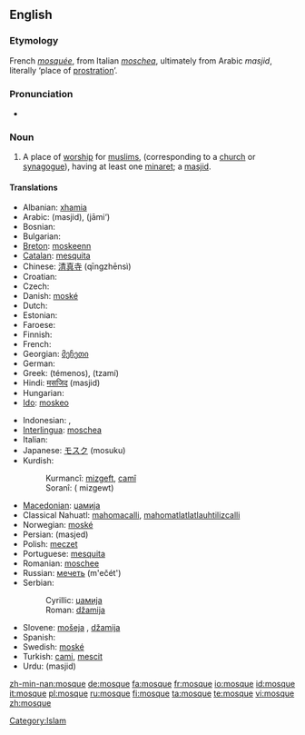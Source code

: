 {{wikipedia}}
==English==

===Etymology===
French ''[[mosquée]]'', from Italian ''[[moschea]]'', ultimately from Arabic {{ARchar|[[مسجد]]}} ''masjid'', literally ‘place of [[prostration]]’.

===Pronunciation===
*{{audio|en-us-mosque.ogg|Audio (US)}}

===Noun===
{{en-noun}}

# {{Islam}} A place of [[worship]] for [[muslims]], (corresponding to a [[church]] or [[synagogue]]), having at least one [[minaret]]; a [[masjid]].

====Translations====
{{trans-top|a place of worship for muslims}}
* Albanian: [[xhamia]]
* Arabic: {{ARchar|[[مسجد]]}} (masjid), {{ARchar|[[جامع]]}} (jāmi‘)
* Bosnian: {{t-|bs|džamija|f}}
* Bulgarian: {{t+|bg|джамия|f|sc=Cyrl}}
* [[Breton]]: [[moskeenn]] {{f}}
* [[Catalan]]: [[mesquita]] {{f}}
* Chinese: [[清真寺]] (qīngzhēnsì)
* Croatian: {{t-|hr|džamija|f}}
* Czech: {{t+|cs|mešita|f}}
* Danish: [[moské]]
* Dutch: {{t+|nl|moskee|f}}
* Estonian: {{t-|et|mošee}}
* Faroese: {{t-|fo|moska|f|xs=Faroese}}
* Finnish: {{t+|fi|moskeija}}
* French: {{t+|fr|mosquée|f}}
* Georgian: [[მეჩეთი]]
* German: {{t+|de|Moschee|f}}
* Greek: {{t|el|τέμενος|n|sc=Grek}} (témenos), {{t+|el|τζαμί|n|sc=Grek}} (tzamí)
* Hindi: [[मसजिद]] (masjid)
* Hungarian: {{t|hu|mecset}}
* [[Ido]]: [[moskeo]]
{{trans-mid}}
* Indonesian: {{t+|id|mesjid|xs=Indonesian}}, {{t+|id|masjid|xs=Indonesian}}
* [[Interlingua]]: [[moschea]]
* Italian: {{t-|it|moschea}}
* Japanese: [[モスク]] (mosuku)
* Kurdish:
*: Kurmancî: [[mizgeft]], [[camî]]
*: Soranî: {{KUchar|[[مزگه‌وت]]}}( mizgewt)
* [[Macedonian]]: [[џамија]] {{f}}
* Classical Nahuatl: [[mahomacalli]], [[mahomatlatlatlauhtilizcalli]]
* Norwegian: [[moské]]
* Persian: {{FAchar|[[مسجد]]}} (masjed)
* Polish: [[meczet]] {{m}}
* Portuguese: [[mesquita]]
* Romanian: [[moschee]] {{f}}
* Russian: [[мечеть]] (m'ečét') {{f}}
* Serbian:
*: Cyrillic: [[џамија#Serbian|џамија]] {{f}}
*: Roman: [[džamija#Serbian|džamija]] {{f}}
* Slovene: [[mošeja]] {{f}}, [[džamija]] {{f}}
* Spanish: {{t-|es|mezquita}}
* Swedish: [[moské]]
* Turkish: [[cami]], [[mescit]]
* Urdu: {{URchar|[[مسجد]]}} (masjid)
{{trans-bottom}}

[[Category:Islam]]

[[zh-min-nan:mosque]]
[[de:mosque]]
[[fa:mosque]]
[[fr:mosque]]
[[io:mosque]]
[[id:mosque]]
[[it:mosque]]
[[pl:mosque]]
[[ru:mosque]]
[[fi:mosque]]
[[ta:mosque]]
[[te:mosque]]
[[vi:mosque]]
[[zh:mosque]]